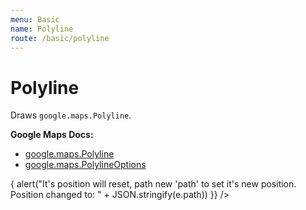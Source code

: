 ```yaml
---
menu: Basic
name: Polyline
route: /basic/polyline
---
```




# Polyline

Draws `google.maps.Polyline`.

**Google Maps Docs:**

- [google.maps.Polyline](https://developers.google.com/maps/documentation/javascript/reference#Polyline)
- [google.maps.PolylineOptions](https://developers.google.com/maps/documentation/javascript/reference#PolylineOptions)

<Playground>
  <DocsMap
    zoom={8}
    center={{ lat: 36, lng: -122 }}
  >
    <Polyline
      visible={true}
      clickable={true}
      draggable={false}
      strokeColor="#FF0000"
      strokeWidth={1}
      strokeOpacity={1}
      path={[
        { lat: 37.33821, lng: -121.88633 },
        { lat:37.00578, lng: -121.56826},
      ]}
      onDragEnd={(e) => {
        alert("It's position will reset, path new 'path' to set it's new position. Position changed to: " + JSON.stringify(e.path))
      }}
    />
  </DocsMap>
</Playground>

<PropsTable of={Polyline} />
